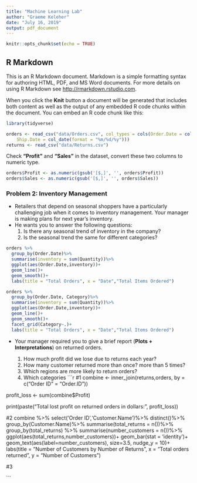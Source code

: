 ```yaml
---
title: "Machine Learning Lab"
author: "Graeme Keleher"
date: "July 16, 2019"
output: pdf_document
---
```


```r
knitr::opts_chunk$set(echo = TRUE)
```

## R Markdown

This is an R Markdown document. Markdown is a simple formatting syntax for authoring HTML, PDF, and MS Word documents. For more details on using R Markdown see <http://rmarkdown.rstudio.com>.

When you click the **Knit** button a document will be generated that includes both content as well as the output of any embedded R code chunks within the document. You can embed an R code chunk like this:

```r
library(tidyverse)
```



```r
orders <- read_csv("data/Orders.csv", col_types = cols(Order.Date = col_date(format = "%m/%d/%y"), 
    Ship.Date = col_date(format = "%m/%d/%y")))
returns <- read_csv("data/Returns.csv")
```

Check **"Profit"** and **"Sales"** in the dataset, convert these two columns to numeric type. 
```r
orders$Profit <- as.numeric(gsub('[$,]', '', orders$Profit))
orders$Sales <- as.numeric(gsub('[$,]', '', orders$Sales))
```

### Problem 2: Inventory Management
- Retailers that depend on seasonal shoppers have a particularly challenging job when it comes to inventory management. Your manager is making plans for next year's inventory.
- He wants you to answer the following questions:
    1. Is there any seasonal trend of inventory in the company?
    2. Is the seasonal trend the same for different categories?

```r

orders %>%
  group_by(Order.Date)%>%
  summarise(inventory = sum(Quantity))%>%
  ggplot(aes(Order.Date,inventory))+
  geom_line()+
  geom_smooth()+
  labs(title = "Total Orders", x = "Date","Total Items Ordered")

orders %>%
  group_by(Order.Date, Category)%>%
  summarise(inventory = sum(Quantity))%>%
  ggplot(aes(Order.Date,inventory))+
  geom_line()+
  geom_smooth()+
  facet_grid(Category~.)+
  labs(title = "Total Orders", x = "Date","Total Items Ordered")

```

- Your manager required you to give a brief report (**Plots + Interpretations**) on returned orders.

	1. How much profit did we lose due to returns each year?
	2. How many customer returned more than once? more than 5 times?
	3. Which regions are more likely to return orders?
	4. Which categories 
```r
#1
combine <- inner_join(returns,orders, by = c("Order ID" = "Order.ID"))

profit_loss <- sum(combine$Profit)

print(paste("Total lost profit on returned orders in dollars:", profit_loss))

#2
combine %>%
  select('Order ID','Customer.Name')%>%
  distinct()%>%
  group_by(Customer.Name)%>%
  summarise(total_returns = n())%>%
  group_by(total_returns) %>%
  summarise(number_customers = n())%>%
  ggplot(aes(total_returns,number_customers))+
    geom_bar(stat = 'identity')+
  geom_text(aes(label=number_customers),  size=3.5, nudge_y = 10)+
  labs(title = "Number of Customers by Number of Returns",
       x = "Total orders returned",
       y = "Number of Customers")

#3


  
```


